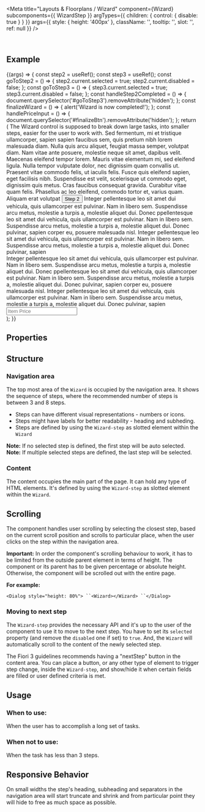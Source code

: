 
<Meta
  title="Layouts & Floorplans / Wizard"
  component={Wizard}
  subcomponents={{ WizardStep }}
  argTypes={{
    children: { control: { disable: true } }
  }}
  args={{
    style: {
      height: '400px'
    },
    className: '',
    tooltip: '',
    slot: '',
    ref: null
  }}
/>

<DocsHeader />

<br />

## Example

<Canvas>
  <Story name="Default">
    {(args) => {
      const step2 = useRef();
      const step3 = useRef();
      const goToStep2 = () => {
        step2.current.selected = true;
        step2.current.disabled = false;
      };
      const goToStep3 = () => {
        step3.current.selected = true;
        step3.current.disabled = false;
      };
      const handleStep2Completed = () => {
        document.querySelector('#goToStep3').removeAttribute('hidden');
      };
      const finalizeWizard = () => {
        alert('Wizard is now completed!');
      };
      const handlePriceInput = () => {
        document.querySelector('#finalizeBtn').removeAttribute('hidden');
      };
      return (
        <Wizard {...args}>
          <WizardStep icon="product" heading="Product Type" selected>
            <Title>1. Product Type</Title>
            <MessageStrip type={MessageStripType.Information}>
              The Wizard control is supposed to break down large tasks, into smaller steps, easier for the user to work
              with.
            </MessageStrip>
            <Label wrap>
              Sed fermentum, mi et tristique ullamcorper, sapien sapien faucibus sem, quis pretium nibh lorem malesuada
              diam. Nulla quis arcu aliquet, feugiat massa semper, volutpat diam. Nam vitae ante posuere, molestie neque
              sit amet, dapibus velit. Maecenas eleifend tempor lorem. Mauris vitae elementum mi, sed eleifend ligula.
              Nulla tempor vulputate dolor, nec dignissim quam convallis ut. Praesent vitae commodo felis, ut iaculis
              felis. Fusce quis eleifend sapien, eget facilisis nibh. Suspendisse est velit, scelerisque ut commodo
              eget, dignissim quis metus. Cras faucibus consequat gravida. Curabitur vitae quam felis. Phasellus ac leo
              eleifend, commodo tortor et, varius quam. Aliquam erat volutpat
            </Label>
            <Button design={ButtonDesign.Emphasized} onClick={goToStep2}>
              Step 2
            </Button>
          </WizardStep>
          <WizardStep icon="hint" heading="Product Information" disabled ref={step2}>
            <Title>2. Product Information</Title>
            <Label wrap>
              Integer pellentesque leo sit amet dui vehicula, quis ullamcorper est pulvinar. Nam in libero sem.
              Suspendisse arcu metus, molestie a turpis a, molestie aliquet dui. Donec ppellentesque leo sit amet dui
              vehicula, quis ullamcorper est pulvinar. Nam in libero sem. Suspendisse arcu metus, molestie a turpis a,
              molestie aliquet dui. Donec pulvinar, sapien corper eu, posuere malesuada nisl. Integer pellentesque leo
              sit amet dui vehicula, quis ullamcorper est pulvinar. Nam in libero sem. Suspendisse arcu metus, molestie
              a turpis a, molestie aliquet dui. Donec pulvinar, sapien
            </Label>
            <CheckBox onChange={handleStep2Completed} text="Step Completed" />
            <br />
            <Button id="goToStep3" design={ButtonDesign.Emphasized} onClick={goToStep3} hidden>
              Step 3
            </Button>
          </WizardStep>
          <WizardStep icon="lead" heading="Pricing" disabled ref={step3}>
            <Title>4. Pricing</Title>
            <Label wrap>
              Integer pellentesque leo sit amet dui vehicula, quis ullamcorper est pulvinar. Nam in libero sem.
              Suspendisse arcu metus, molestie a turpis a, molestie aliquet dui. Donec ppellentesque leo sit amet dui
              vehicula, quis ullamcorper est pulvinar. Nam in libero sem. Suspendisse arcu metus, molestie a turpis a,
              molestie aliquet dui. Donec pulvinar, sapien corper eu, posuere malesuada nisl. Integer pellentesque leo
              sit amet dui vehicula, quis ullamcorper est pulvinar. Nam in libero sem. Suspendisse arcu metus, molestie
              a turpis a, molestie aliquet dui. Donec pulvinar, sapien
            </Label>
            <Input placeholder="Item Price" onInput={handlePriceInput} />
            <br />
            <Button design={ButtonDesign.Emphasized} onClick={finalizeWizard} hidden id="finalizeBtn">
              Finalize
            </Button>
          </WizardStep>
        </Wizard>
      );
    }}
  </Story>
</Canvas>

## Properties

<ArgsTable story="." />

## Structure

### Navigation area

The top most area of the `Wizard` is occupied by the navigation area. It shows the sequence of steps, where the recommended number of steps is between 3 and 8 steps.

- Steps can have different visual representations - numbers or icons.
- Steps might have labels for better readability - heading and subheding.
- Steps are defined by using the `Wizard-step` as slotted element within the `Wizard`

**Note:** If no selected step is defined, the first step will be auto selected.  
**Note:** If multiple selected steps are defined, the last step will be selected.

### Content

The content occupies the main part of the page. It can hold any type of HTML elements. It's defined by using the `Wizard-step` as slotted element within the `Wizard`.

## Scrolling

The component handles user scrolling by selecting the closest step, based on the current scroll position and scrolls to particular place, when the user clicks on the step within the navigation area.

**Important:** In order the component's scrolling behaviour to work, it has to be limited from the outside parent element in terms of height. The component or its parent has to be given percentage or absolute height. Otherwise, the component will be scrolled out with the entire page.

**For example:**

` <Dialog style="height: 80%"> ``<Wizard></Wizard> ``</Dialog> `

### Moving to next step

The `Wizard-step` provides the necessary API and it's up to the user of the component to use it to move to the next step. You have to set its `selected` property (and remove the `disabled` one if set) to `true`. And, the `Wizard` will automatically scroll to the content of the newly selected step.

The Fiori 3 guidelines recommends having a "nextStep" button in the content area. You can place a button, or any other type of element to trigger step change, inside the `Wizard-step`, and show/hide it when certain fields are filled or user defined criteria is met.

## Usage

### When to use:

When the user has to accomplish a long set of tasks.

### When not to use:

When the task has less than 3 steps.

## Responsive Behavior

On small widths the step's heading, subheading and separators in the navigation area will start truncate and shrink and from particular point they will hide to free as much space as possible.
